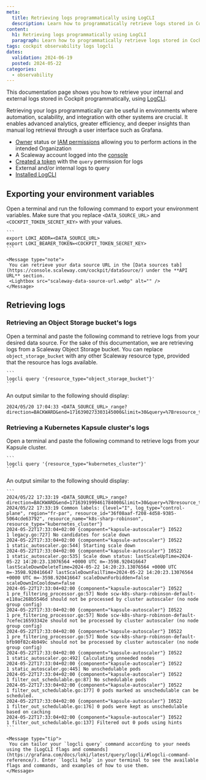```yaml
---
meta:
  title: Retrieving logs programmatically using LogCLI
  description: Learn how to programmatically retrieve logs stored in Cockpit using LogCLI. Explore efficient querying methods to automate log retrieval from various data sources like Kubernetes clusters and Object Storage buckets.
content:
  h1: Retrieving logs programmatically using LogCLI
  paragraph: Learn how to programmatically retrieve logs stored in Cockpit using LogCLI. Explore efficient querying methods to automate log retrieval from various data sources like Kubernetes clusters and Object Storage buckets.
tags: cockpit observability logs logcli
dates:
  validation: 2024-06-19
  posted: 2024-05-22
categories:
  - observability
---
```



This documentation page shows you how to retrieve your internal and external logs stored in Cockpit programmatically, using [LogCLI](https://grafana.com/docs/loki/latest/query/logcli/).

Retrieving your logs programmatically can be useful in environments where automation, scalability, and integration with other systems are crucial. It enables advanced analytics, greater efficiency, and deeper insights than manual log retrieval through a user interface such as Grafana.

<Macro id="requirements" />

  - [Owner](/identity-and-access-management/iam/concepts/#owner/) status or [IAM permissions](/identity-and-access-management/iam/concepts/#permission/) allowing you to perform actions in the intended Organization
  - A Scaleway account logged into the [console](https://console.scaleway.com/)
  - [Created a token](/observability/cockpit/how-to/create-token/) with the `query` permission for logs
  - External and/or internal logs to query
  - [Installed LogCLI](https://grafana.com/docs/loki/latest/query/logcli/#installation/)


## Exporting your environment variables

Open a terminal and run the following command to export your environment variables. Make sure that you replace `<DATA_SOURCE_URL>` and `<COCKPIT_TOKEN_SECRET_KEY>` with your values.

    ```
    export LOKI_ADDR=<DATA_SOURCE_URL>
    export LOKI_BEARER_TOKEN=<COCKPIT_TOKEN_SECRET_KEY>
    ```

    <Message type="note">
     You can retrieve your data source URL in the [Data sources tab](https://console.scaleway.com/cockpit/dataSource/) under the **API URL** section.
     <Lightbox src="scaleway-data-source-url.webp" alt="" />
    </Message>

## Retrieving logs

### Retrieving an Object Storage bucket's logs

Open a terminal and paste the following command to retrieve logs from your desired data source. For the sake of this documentation, we are retrieving logs from a Scaleway Object Storage bucket. You can replace `object_storage_bucket` with any other Scaleway resource type, provided that the resource has logs available.

    ```
    logcli query '{resource_type="object_storage_bucket"}'
    ```
An output similar to the following should display:

```
2024/05/20 17:04:33 <DATA_SOURCE_URL>_range?direction=BACKWARD&end=1716390273303145000&limit=30&query=%7Bresource_type%3D%22object_storage_bucket%22%7D&start=1716386673303145000
```

### Retrieving a Kubernetes Kapsule cluster's logs

Open a terminal and paste the following command to retrieve logs from your Kapsule cluster.

    ```
    logcli query '{resource_type="kubernetes_cluster"}'
    ```

An output similar to the following should display:

    ```
    2024/05/22 17:33:19 <DATA_SOURCE_URL>_range?direction=BACKWARD&end=1716391999461784000&limit=30&query=%7Bresource_type%3D%22kubernetes_cluster%22%7D&start=1716388399461784000
    2024/05/22 17:33:19 Common labels: {level="I", log_type="control-plane", region="fr-par", resource_id="36f08aaf-f208-4d58-9385-5064cde63792", resource_name="k8s-sharp-robinson", resource_type="kubernetes_cluster"}
    2024-05-22T17:33:04+02:00 {component="kapsule-autoscaler"} I0522        1 legacy.go:727] No candidates for scale down
    2024-05-22T17:33:04+02:00 {component="kapsule-autoscaler"} I0522        1 static_autoscaler.go:544] Starting scale down
    2024-05-22T17:33:04+02:00 {component="kapsule-autoscaler"} I0522        1 static_autoscaler.go:535] Scale down status: lastScaleUpTime=2024-05-22 14:20:23.13076564 +0000 UTC m=-3598.920416647 lastScaleDownDeleteTime=2024-05-22 14:20:23.13076564 +0000 UTC m=-3598.920416647 lastScaleDownFailTime=2024-05-22 14:20:23.13076564 +0000 UTC m=-3598.920416647 scaleDownForbidden=false scaleDownInCooldown=false
    2024-05-22T17:33:04+02:00 {component="kapsule-autoscaler"} I0522        1 pre_filtering_processor.go:57] Node scw-k8s-sharp-robinson-default-e110ac268b5546d should not be processed by cluster autoscaler (no node group config)
    2024-05-22T17:33:04+02:00 {component="kapsule-autoscaler"} I0522        1 pre_filtering_processor.go:57] Node scw-k8s-sharp-robinson-default-7cefec16593342e should not be processed by cluster autoscaler (no node group config)
    2024-05-22T17:33:04+02:00 {component="kapsule-autoscaler"} I0522        1 pre_filtering_processor.go:57] Node scw-k8s-sharp-robinson-default-bfb90f82c4b949c should not be processed by cluster autoscaler (no node group config)
    2024-05-22T17:33:04+02:00 {component="kapsule-autoscaler"} I0522        1 static_autoscaler.go:492] Calculating unneeded nodes
    2024-05-22T17:33:04+02:00 {component="kapsule-autoscaler"} I0522        1 static_autoscaler.go:445] No unschedulable pods
    2024-05-22T17:33:04+02:00 {component="kapsule-autoscaler"} I0522        1 filter_out_schedulable.go:87] No schedulable pods
    2024-05-22T17:33:04+02:00 {component="kapsule-autoscaler"} I0522        1 filter_out_schedulable.go:177] 0 pods marked as unschedulable can be scheduled.
    2024-05-22T17:33:04+02:00 {component="kapsule-autoscaler"} I0522        1 filter_out_schedulable.go:176] 0 pods were kept as unschedulable based on caching
    2024-05-22T17:33:04+02:00 {component="kapsule-autoscaler"} I0522        1 filter_out_schedulable.go:137] Filtered out 0 pods using hints
    ```

    <Message type="tip">
     You can tailor your `logcli query` command according to your needs using the [LogCLI flags and commands](https://grafana.com/docs/loki/latest/query/logcli/#logcli-command-reference/). Enter `logcli help` in your terminal to see the available flags and commands, and examples of how to use them.
    </Message>
